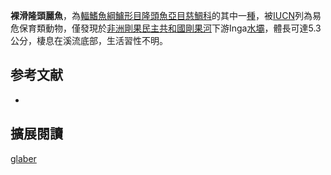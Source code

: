 {{Speciesbox
| name = 裸滑隆頭麗魚
| status = VU
| status_system = IUCN3.1
| image = 
| image_width = 240px
| genus = Steatocranus
| species = glaber
| authority = [[Roberts|Roberts]] & [[Stewart|Stewart]], 1976
| synonyms = 
}}

'''裸滑隆頭麗魚'''，為[[輻鰭魚綱|輻鰭魚綱]][[鱸形目|鱸形目]][[隆頭魚亞目|隆頭魚亞目]][[慈鯛科|慈鯛科]]的其中一[[種|種]]，被[[IUCN|IUCN]]列為易危保育類動物，僅發現於[[非洲|非洲]][[剛果民主共和國|剛果民主共和國]][[剛果河|剛果河]]下游Inga[[水壩|水壩]]，體長可達5.3公分，棲息在溪流底部，生活習性不明。
==参考文献==
*{{FishBase_species|genus=Steatocranus|species=glaber|year=2013|month=5}}

== 擴展閱讀 ==
{{refbegin}}
{{wikispecies-inline|Steatocranus glaber|裸滑隆頭麗魚}}
{{refend}}
{{Taxonbar|from=Q5536329}}

[[Category:隆頭麗魚屬|glaber]]


{{鱸形目小作品}}